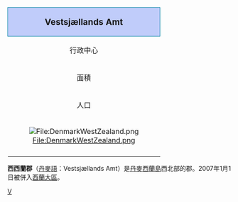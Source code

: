 {| colspan="4" width=250 style="border: 1px solid #6688AA; background-color:#f0f6fa; margin:0.5em; padding:0.5em; float:right" valign="top" | 
|- 
! style="border: 1px solid #1188AA; background-color:#c0ccfa" align="center" colspan="2" | <big>Vestsjællands Amt</big>
|-
| 行政中心 || [[索勒|索勒]]
|-
| 面積 || 2,984 [[平方公里|平方公里]]
|-
| 人口 || 307,207 <small>''(2006)''</small>
|-
| bgcolor=#FFFFFF align="center" colspan="2" |[[File:DenmarkWestZealand.png|File:DenmarkWestZealand.png]]
|-
|}

'''西西蘭郡'''（[[丹麥語|丹麥語]]：Vestsjællands Amt）是[[丹麥|丹麥]][[西蘭島|西蘭島]]西北部的郡。2007年1月1日被併入[[西蘭大區|西蘭大區]]。

[[Category:丹麥已撤消的郡_(1970年至2006年)|V]]